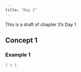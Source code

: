 ```yaml
---
title: "Day 2"
---
```


This is a draft of chapter 3's Day 1

## Concept 1

### Example 1

```r
1 + 1
```

